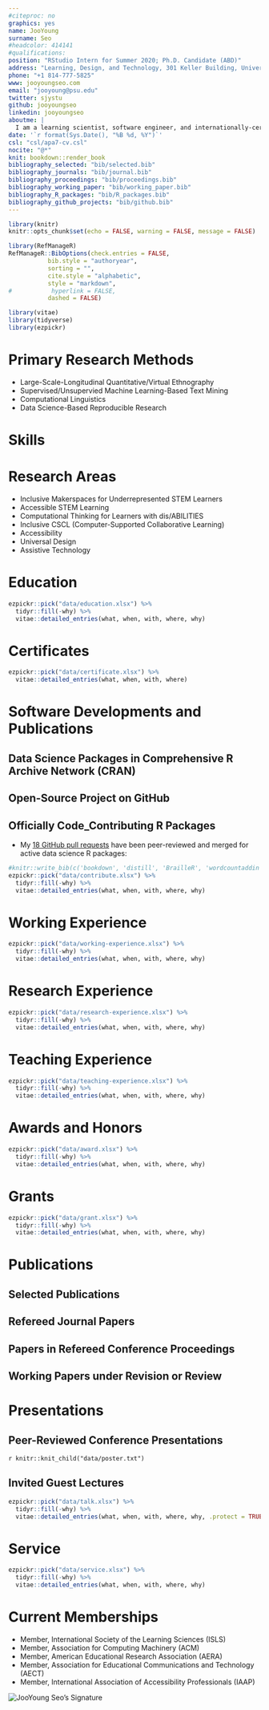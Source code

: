 ```yaml
---
#citeproc: no
graphics: yes
name: JooYoung
surname: Seo
#headcolor: 414141
#qualifications: 
position: "RStudio Intern for Summer 2020; Ph.D. Candidate (ABD)"
address: "Learning, Design, and Technology, 301 Keller Building, University Park, PA 16802, USA"
phone: "+1 814-777-5825"
www: jooyoungseo.com
email: "jooyoung@psu.edu"
twitter: sjystu
github: jooyoungseo
linkedin: jooyoungseo
aboutme: |
  I am a learning scientist, software engineer, and internationally-certified accessibility professional.
date: '`r format(Sys.Date(), "%B %d, %Y")`'
csl: "csl/apa7-cv.csl"
nocite: "@*"
knit: bookdown::render_book
bibliography_selected: "bib/selected.bib"
bibliography_journals: "bib/journal.bib"
bibliography_proceedings: "bib/proceedings.bib"
bibliography_working_paper: "bib/working_paper.bib"
bibliography_R_packages: "bib/R_packages.bib"
bibliography_github_projects: "bib/github.bib"
---
```


```r
library(knitr)
knitr::opts_chunk$set(echo = FALSE, warning = FALSE, message = FALSE)

library(RefManageR)
RefManageR::BibOptions(check.entries = FALSE,
           bib.style = "authoryear",
           sorting = "",
           cite.style = "alphabetic",
           style = "markdown",
#           hyperlink = FALSE,
           dashed = FALSE)

library(vitae)
library(tidyverse)
library(ezpickr)
```

# Primary Research Methods

 * Large-Scale-Longitudinal Quantitative/Virtual Ethnography
 * Supervised/Unsupervied Machine Learning-Based Text Mining 
 * Computational Linguistics
 * Data Science-Based Reproducible Research

# Skills

\begin{cvskills}
  \cvskill
    {Data Science}
    {R (highly advanced: published 3 packages in CRAN), Python (advanced: tensorflow/keras/scikit-learn), SQL}

  \cvskill
    {Reproducible Report}
    {Markdown/Rmarkdown, R shiny apps, Jupyter Notebook, LaTeX, Pandoc, lua}

  \cvskill
    {Quantitative Research}
    {t-test, within-/between-subjects/Repeated Measures ANOVAs/ANCOVAs/MANOVAs/MANCOVAs, Regressions, \newline HLM, Factor Analysis, Network Analysis, SEM, PCA, Unsupervised/Supervised Machine Learning}

  \cvskill
    {Qualitative Research}
    {Virtual Ethnography, Content Analysis, Grounded Theory, Phenomenology, Case Studies, Interaction Analysis}

  \cvskill
    {Mixed Research}
    {Text Mining, Quantitative Ethnography, Explanatory/Exploratory Sequential Mixed Methods}

  \cvskill
    {DevOps}
    {Git, Docker, AWS, Travis CI, Cygwin}

  \cvskill
    {Front-End}
    {HTML/CSS/JS/PHP/ARIA (advanced level to design according to WCAG 2.0/2.1), WordPress, Drupal, Hugo}

  \cvskill
    {Back-End}
    {Unix/Linux Shell scripts, LAMP, Django, REST API}

  \cvskill
    {Compile Programming Languages}
    {C/C++/C\#, Java, Quorum (as basic level to review source codes and develop simple modules)}

  \cvskill
    {Languages}
    {English/Korean (bilingual)}
\end{cvskills}

# Research Areas

 * Inclusive Makerspaces for Underrepresented STEM Learners
 * Accessible STEM Learning
 * Computational Thinking for Learners with dis/ABILITIES
 * Inclusive CSCL (Computer-Supported Collaborative Learning)
 * Accessibility
 * Universal Design
 * Assistive Technology

# Education

```r
ezpickr::pick("data/education.xlsx") %>%
  tidyr::fill(-why) %>%
  vitae::detailed_entries(what, when, with, where, why)
```

# Certificates

```r
ezpickr::pick("data/certificate.xlsx") %>%
  vitae::detailed_entries(what, when, with, where)
```

# Software Developments and Publications

## Data Science Packages in Comprehensive R Archive Network (CRAN)

<!-- ```{r R-package, echo = FALSE, cache = FALSE, eval = FALSE}
knitr::write_bib(c('ezpickr', 'mboxr', 'youtubecaption'), "bib/R_packages.bib")
#R_package <- suppressMessages(RefManageR::ReadBib("bib/R_packages.bib", check = FALSE))
#RefManageR:::print.BibEntry(R_package)
####vitae::bibliography_entries("bib/R_packages.bib")
``` -->

\begingroup
\setlength{\parindent}{-0.5in}
\setlength{\leftskip}{0.5in}

::: {#refs_R_packages}
:::
\endgroup

## Open-Source Project on GitHub

<!-- ```{r github, echo = FALSE, cache = FALSE, eval=T}
#knitr::write_bib(c('tactileR', 'ezviewr', 'jladown', 'edmdown'), "bib/github.bib")
#github <- suppressMessages(RefManageR::ReadBib("bib/github.bib", check = FALSE))
#RefManageR:::print.BibEntry(github)
####vitae::bibliography_entries("bib/github.bib")
``` -->

\begingroup
\setlength{\parindent}{-0.5in}
\setlength{\leftskip}{0.5in}

::: {#refs_github_projects}
:::
\endgroup

## Officially Code_Contributing R Packages

* My [18 GitHub pull requests](https://github.com/pulls?q=is%3Apr+author%3Ajooyoungseo+archived%3Afalse+is%3Aclosed) have been peer-reviewed and merged for active data science R packages:

```r
#knitr::write_bib(c('bookdown', 'distill', 'BrailleR', 'wordcountaddin'), "bib/contribute.bib")
ezpickr::pick("data/contribute.xlsx") %>%
  tidyr::fill(-why) %>%
  vitae::detailed_entries(what, when, with, where, why)
```

# Working Experience

```r
ezpickr::pick("data/working-experience.xlsx") %>%
  tidyr::fill(-why) %>%
  vitae::detailed_entries(what, when, with, where, why)
```

# Research Experience

```r
ezpickr::pick("data/research-experience.xlsx") %>%
  tidyr::fill(-why) %>%
  vitae::detailed_entries(what, when, with, where, why)
```

# Teaching Experience

```r
ezpickr::pick("data/teaching-experience.xlsx") %>%
  tidyr::fill(-why) %>%
  vitae::detailed_entries(what, when, with, where, why)
```

# Awards and Honors

```r
ezpickr::pick("data/award.xlsx") %>%
  tidyr::fill(-why) %>%
  vitae::detailed_entries(what, when, with, where, why)
```

# Grants

```r
ezpickr::pick("data/grant.xlsx") %>%
  tidyr::fill(-why) %>%
  vitae::detailed_entries(what, when, with, where, why)
```

# Publications

## Selected Publications

\begingroup
\setlength{\parindent}{-0.5in}
\setlength{\leftskip}{0.5in}

::: {#refs_selected}
:::
\endgroup

## Refereed Journal Papers

\begingroup
\setlength{\parindent}{-0.5in}
\setlength{\leftskip}{0.5in}

::: {#refs_journals}
:::
\endgroup

## Papers in Refereed Conference Proceedings

\begingroup
\setlength{\parindent}{-0.5in}
\setlength{\leftskip}{0.5in}

::: {#refs_proceedings}
:::
\endgroup

## Working Papers under Revision or Review

\begingroup
\setlength{\parindent}{-0.5in}
\setlength{\leftskip}{0.5in}

::: {#refs_working_paper}
:::
\endgroup

# Presentations

## Peer-Reviewed Conference Presentations

\begingroup
\setlength{\parindent}{-0.5in}
\setlength{\leftskip}{0.5in}

`r knitr::knit_child("data/poster.txt")`

\endgroup

\newpage

## Invited Guest Lectures

```r
ezpickr::pick("data/talk.xlsx") %>%
  tidyr::fill(-why) %>%
  vitae::detailed_entries(what, when, with, where, why, .protect = TRUE)
```

# Service

```r
ezpickr::pick("data/service.xlsx") %>%
  tidyr::fill(-why) %>%
  vitae::detailed_entries(what, when, with, where, why)
```

# Current Memberships

  * Member, International Society of the Learning Sciences (ISLS)
  * Member, Association for Computing Machinery (ACM)
  * Member, American Educational Research Association (AERA)
  * Member, Association for Educational Communications and Technology (AECT)
  * Member, International Association of Accessibility Professionals (IAAP)

![JooYoung Seo's Signature](data/signature.png)\
